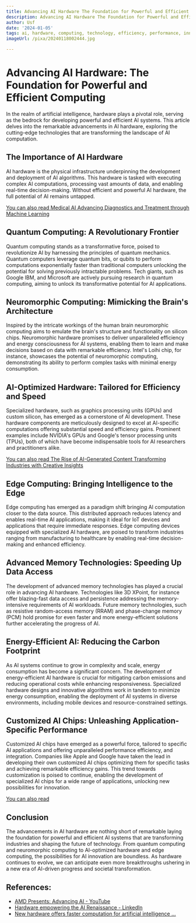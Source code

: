 ```yaml
---
title: Advancing AI Hardware The Foundation for Powerful and Efficient Computing
description: Advancing AI Hardware The Foundation for Powerful and Efficient Computing
author: Usf
date: '2024-01-05'
tags: ai, hardware, computing, technology, efficiency, performance, innovation, algorithms
imageUrl: /pixa/20240118002444.jpg

---
```

# Advancing AI Hardware: The Foundation  for Powerful and Efficient Computing

In the  realm of  artificial intelligence, hardware plays a pivotal role, serving as the bedrock for developing powerful and  efficient AI systems. This article delves into the remarkable advancements  in AI hardware, exploring the cutting-edge technologies that are transforming  the landscape of AI computation.

## The Importance of AI Hardware

AI  hardware is the physical infrastructure underpinning  the development and deployment of  AI algorithms. This hardware is tasked with executing complex AI computations,  processing vast amounts  of data, and enabling real-time decision-making. Without  efficient and powerful AI hardware, the full potential of AI remains untapped.

[You can also read Medical  AI  Advancing Diagnostics and Treatment through Machine Learning](Medical%20AI%20Advancing%20Diagnostics%20and%20Treatment%20through%20Machine%20Learning)


## Quantum Computing: A Revolutionary Frontier

Quantum computing stands as a transformative force, poised to revolutionize AI by harnessing the principles of quantum  mechanics.  Quantum computers leverage quantum  bits,  or qubits to perform computations exponentially faster than traditional computers unlocking the potential for solving previously intractable problems. Tech giants, such as Google IBM, and Microsoft are actively pursuing research in quantum computing, aiming to unlock its transformative potential for AI applications.

## Neuromorphic Computing: Mimicking the Brain's Architecture

Inspired by the intricate workings of the human brain  neuromorphic computing  aims to emulate the brain's structure and functionality on silicon  chips. Neuromorphic hardware promises to  deliver unparalleled efficiency and energy consciousness for AI systems, enabling them to learn and  make decisions based on data with  remarkable efficiency. Intel's Loihi chip, for instance, showcases the potential of neuromorphic computing, demonstrating its ability to perform complex tasks with  minimal energy consumption.

## AI-Optimized Hardware: Tailored for Efficiency and Speed

Specialized  hardware, such as graphics processing units (GPUs) and custom silicon,  has emerged as a cornerstone of AI development. These  hardware components are meticulously designed to excel at AI-specific computations offering substantial speed and efficiency gains. Prominent examples include NVIDIA's GPUs and  Google's tensor processing units (TPUs),  both of which have  become indispensable tools for AI researchers and practitioners alike.

[You can also read The Rise of AI-Generated Content Transforming Industries with Creative Insights](The%20Rise%20of%20AI-Generated%20Content%20Transforming%20Industries%20with%20Creative%20Insights)


## Edge Computing: Bringing Intelligence to the Edge

Edge computing has emerged as a paradigm shift bringing AI computation closer to the  data source. This distributed approach  reduces latency and enables real-time AI  applications, making it ideal for IoT devices and applications that require immediate responses. Edge computing devices equipped with specialized AI hardware, are  poised to transform industries  ranging from manufacturing to healthcare by enabling real-time decision-making and enhanced efficiency.

## Advanced Memory Technologies: Speeding Up Data Access

The development  of  advanced memory technologies has played a crucial  role in  advancing AI hardware. Technologies  like  3D XPoint, for instance offer blazing-fast data access and persistence addressing the memory-intensive requirements  of AI  workloads. Future memory technologies,  such as resistive random-access memory (RRAM) and  phase-change memory (PCM) hold promise for  even faster and more energy-efficient solutions further accelerating the progress of AI.

## Energy-Efficient AI: Reducing the Carbon Footprint

As AI systems continue to grow in complexity and scale, energy consumption has become a significant concern. The  development of energy-efficient AI hardware is crucial for mitigating carbon emissions and  reducing  operational costs while enhancing responsiveness. Specialized hardware designs and innovative algorithms work in tandem to minimize energy consumption,  enabling the deployment of AI systems in diverse environments, including mobile devices and resource-constrained settings.

## Customized  AI Chips:  Unleashing Application-Specific Performance

Customized  AI chips have emerged as a powerful force, tailored to specific AI applications and offering  unparalleled performance efficiency, and integration. Companies like Apple and Google have taken the lead in developing their own customized AI  chips optimizing them for specific tasks  and achieving remarkable efficiency gains. This trend  towards customization is  poised to continue, enabling  the development of specialized AI chips  for a wide range of applications, unlocking new possibilities for innovation.

[You can also read ]()


## Conclusion

The advancements in AI hardware are nothing short of remarkable  laying the foundation for  powerful and efficient AI  systems  that are transforming industries and shaping  the  future of technology. From quantum computing and neuromorphic computing to AI-optimized  hardware and edge computing,  the possibilities for AI innovation are boundless. As hardware continues to evolve, we can anticipate even more breakthroughs ushering in a new era of AI-driven progress and societal transformation.

## References:
- [AMD Presents: Advancing AI - YouTube](https://www.youtube.com/watch?v=pVl25BbczLI)
- [Hardware empowering the AI Renaissance - LinkedIn](https://www.linkedin.com/pulse/hardware-innovations-catalyzing-ai-renaissance-david-cain)
- [New hardware offers faster computation for artificial intelligence ...](https://news.mit.edu/2022/analog-deep-learning-ai-computing-0728)
